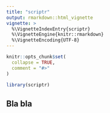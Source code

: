 ```yaml
---
title: "scriptr"
output: rmarkdown::html_vignette
vignette: >
  %\VignetteIndexEntry{scriptr}
  %\VignetteEngine{knitr::rmarkdown}
  %\VignetteEncoding{UTF-8}
---
```


```r
knitr::opts_chunk$set(
  collapse = TRUE,
  comment = "#>"
)
```

```r
library(scriptr)
```

## Bla bla
